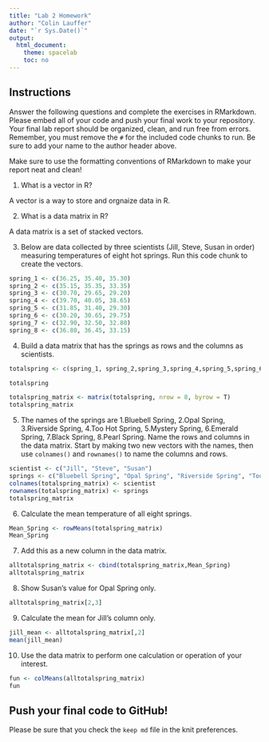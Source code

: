 ```yaml
---
title: "Lab 2 Homework"
author: "Colin Lauffer"
date: "`r Sys.Date()`"
output:
  html_document:
    theme: spacelab
    toc: no
---
```


## Instructions
Answer the following questions and complete the exercises in RMarkdown. Please embed all of your code and push your final work to your repository. Your final lab report should be organized, clean, and run free from errors. Remember, you must remove the `#` for the included code chunks to run. Be sure to add your name to the author header above.  

Make sure to use the formatting conventions of RMarkdown to make your report neat and clean!  

1. What is a vector in R? 

A vector is a way to store and orgnaize data in R.

2. What is a data matrix in R?  

A data matrix is a set of stacked vectors.

3. Below are data collected by three scientists (Jill, Steve, Susan in order) measuring temperatures of eight hot springs. Run this code chunk to create the vectors.  
```r
spring_1 <- c(36.25, 35.40, 35.30)
spring_2 <- c(35.15, 35.35, 33.35)
spring_3 <- c(30.70, 29.65, 29.20)
spring_4 <- c(39.70, 40.05, 38.65)
spring_5 <- c(31.85, 31.40, 29.30)
spring_6 <- c(30.20, 30.65, 29.75)
spring_7 <- c(32.90, 32.50, 32.80)
spring_8 <- c(36.80, 36.45, 33.15)
```

4. Build a data matrix that has the springs as rows and the columns as scientists.  

```r
totalspring <- c(spring_1, spring_2,spring_3,spring_4,spring_5,spring_6,spring_7,spring_8)

totalspring
```
```r
totalspring_matrix <- matrix(totalspring, nrow = 8, byrow = T)
totalspring_matrix
```




5. The names of the springs are 1.Bluebell Spring, 2.Opal Spring, 3.Riverside Spring, 4.Too Hot Spring, 5.Mystery Spring, 6.Emerald Spring, 7.Black Spring, 8.Pearl Spring. Name the rows and columns in the data matrix. Start by making two new vectors with the names, then use `colnames()` and `rownames()` to name the columns and rows.

```r
scientist <- c("Jill", "Steve", "Susan")
springs <- c("Bluebell Spring", "Opal Spring", "Riverside Spring", "Too Hot Spring","Mystery Spring", "Emerald Spring", "Black Spring", "Pearl Spring")
colnames(totalspring_matrix) <- scientist
rownames(totalspring_matrix) <- springs
totalspring_matrix
```

6. Calculate the mean temperature of all eight springs.

```r
Mean_Spring <- rowMeans(totalspring_matrix)
Mean_Spring
```


7. Add this as a new column in the data matrix.  

```r
alltotalspring_matrix <- cbind(totalspring_matrix,Mean_Spring)
alltotalspring_matrix
```

8. Show Susan's value for Opal Spring only.

```r
alltotalspring_matrix[2,3]
```


9. Calculate the mean for Jill's column only.  

```r
jill_mean <- alltotalspring_matrix[,2]
mean(jill_mean)
```


10. Use the data matrix to perform one calculation or operation of your interest.

```r
fun <- colMeans(alltotalspring_matrix)
fun
```


## Push your final code to GitHub!
Please be sure that you check the `keep md` file in the knit preferences.  